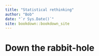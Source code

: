 ```yaml
--- 
title: "Statistical rethinking"
author: "Bob"
date: "`r Sys.Date()`"
site: bookdown::bookdown_site
---
```


# Down the rabbit-hole

